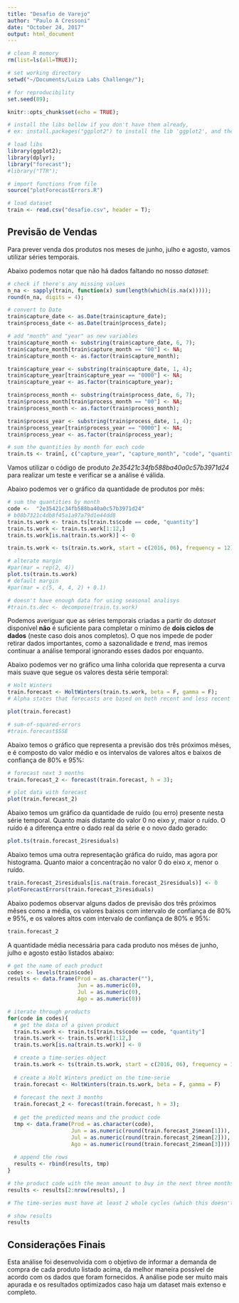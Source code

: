 ```yaml
---
title: "Desafio de Varejo"
author: "Paulo A Cressoni"
date: "October 24, 2017"
output: html_document
---
```


```r
# clean R memory
rm(list=ls(all=TRUE));

# set working directory
setwd("~/Documents/Luiza Labs Challenge/");

# for reproducibility
set.seed(89);

knitr::opts_chunk$set(echo = TRUE);
```



```r
# install the libs bellow if you don't have them already, 
# ex: install.packages("ggplot2") to install the lib 'ggplot2', and then it can be loaded below

# load libs
library(ggplot2);
library(dplyr);
library("forecast");
#library("TTR");

# import functions from file
source("plotForecastErrors.R")
```



```r
# load dataset
train <- read.csv("desafio.csv", header = T);
```

## Previsão de Vendas

Para prever  venda dos produtos nos meses de junho, julho e agosto, vamos utilizar séries temporais.

Abaixo podemos notar que não há dados faltando no nosso *dataset*:

```r
# check if there's any missing values
n_na <- sapply(train, function(x) sum(length(which(is.na(x)))));
round(n_na, digits = 4);
```



```r
# convert to Date
train$capture_date <- as.Date(train$capture_date);
train$process_date <- as.Date(train$process_date);

# add "month" and "year" as new variables
train$capture_month <- substring(train$capture_date, 6, 7);
train$capture_month[train$capture_month == "00"] <- NA;
train$capture_month <- as.factor(train$capture_month);

train$capture_year <- substring(train$capture_date, 1, 4);
train$capture_year[train$capture_year == "0000"] <- NA;
train$capture_year <- as.factor(train$capture_year);

train$process_month <- substring(train$process_date, 6, 7);
train$process_month[train$process_month == "00"] <- NA;
train$process_month <- as.factor(train$process_month);

train$process_year <- substring(train$process_date, 1, 4);
train$process_year[train$process_year == "0000"] <- NA;
train$process_year <- as.factor(train$process_year);
```



```r
# sum the quantities by month for each code
train.ts <- train[, c("capture_year", "capture_month", "code", "quantity")] %>% group_by(capture_year, capture_month, code) %>% summarise(quantity = sum(quantity));
``` 

Vamos utilizar o código de produto *2e35421c34fb588ba40a0c57b3971d24* para realizar um teste e verificar se a análise é válida. 

Abaixo podemos ver o gráfico da quantidade de produtos por mês:

```r
# sum the quantities by month
code <-  "2e35421c34fb588ba40a0c57b3971d24"
# b08b7321c4db8f45a1a97a79d1e44dd8
train.ts.work <- train.ts[train.ts$code == code, "quantity"]
train.ts.work <- train.ts.work[1:12,]
train.ts.work[is.na(train.ts.work)] <- 0

train.ts.work <- ts(train.ts.work, start = c(2016, 06), frequency = 12)

# alterate margin
#par(mar = rep(2, 4))
plot.ts(train.ts.work)
# default margin
#par(mar = c(5, 4, 4, 2) + 0.1)

# doesn't have enough data for using seasonal analisys
#train.ts.dec <- decompose(train.ts.work)
``` 

Podemos averiguar que as séries temporais criadas a partir do *dataset* disponível **nâo** é suficiente para completar o mínimo de **dois ciclos de dados** (neste caso dois anos completos). O que nos impede de poder retirar dados importantes, como a sazonalidade e *trend*, mas iremos continuar a análise temporal ignorando esses dados por enquanto.

Abaixo podemos ver no gráfico uma linha colorida que representa a curva mais suave que segue os valores desta série temporal:

```r
# Holt Winters 
train.forecast <- HoltWinters(train.ts.work, beta = F, gamma = F);
# Alpha states that forecasts are based on both recent and less recent observations

plot(train.forecast)

# sum-of-squared-errors
#train.forecast$SSE
```

Abaixo temos o gráfico que representa a previsão dos três próximos mêses, e é composto do valor médio e os intervalos de valores altos e baixos de confiança de 80% e 95%:

```r
# forecast next 3 months
train.forecast_2 <- forecast(train.forecast, h = 3);

# plot data with forecast
plot(train.forecast_2)

```

Abaixo temos um gráfico da quantidade de ruído (ou erro) presente nesta série temporal. Quanto mais distante do valor 0 no eixo *y*, maior o ruído. O ruído é a diferença entre o dado real da série e o novo dado gerado:

```r

plot.ts(train.forecast_2$residuals)

```

Abaixo temos uma outra representação gráfica do ruído, mas agora por histograma. Quanto maior a concentração no valor 0 do eixo *x*, menor o ruído.

```r
train.forecast_2$residuals[is.na(train.forecast_2$residuals)] <- 0
plotForecastErrors(train.forecast_2$residuals)
```

Abaixo podemos observar alguns dados de previsão dos três próximos mêses como a média, os valores baixos com intervalo de confiança de 80% e 95%, e os valores altos com intervalo de confiança de 80% e 95%:

```r
train.forecast_2
```

A quantidade média necessária para cada produto nos mêses de junho, julho e agosto estão listados abaixo:

```r
# get the name of each product
codes <- levels(train$code)
results <- data.frame(Prod = as.character(""), 
                      Jun = as.numeric(0), 
                      Jul = as.numeric(0), 
                      Ago = as.numeric(0))

# iterate through products
for(code in codes){
  # get the data of a given product
  train.ts.work <- train.ts[train.ts$code == code, "quantity"]
  train.ts.work <- train.ts.work[1:12,]
  train.ts.work[is.na(train.ts.work)] <- 0

  # create a time-series object
  train.ts.work <- ts(train.ts.work, start = c(2016, 06), frequency = 12)
  
  # create a Holt Winters predict on the time-serie
  train.forecast <- HoltWinters(train.ts.work, beta = F, gamma = F)
  
  # forecast the next 3 months
  train.forecast_2 <- forecast(train.forecast, h = 3);
  
  # get the predicted means and the product code
  tmp <- data.frame(Prod = as.character(code), 
                    Jun = as.numeric(round(train.forecast_2$mean[1])), 
                    Jul = as.numeric(round(train.forecast_2$mean[2])), 
                    Ago = as.numeric(round(train.forecast_2$mean[3])))
  
  # append the rows
  results <- rbind(results, tmp)
}

# the product code with the mean amount to buy in the next three months
results <- results[2:nrow(results), ]

# The time-series must have at least 2 whole cycles (which this doesn't) to better perform, therefore analysing seasonality, trends and noise to perform better.

# show results
results
```

## Considerações Finais

Esta análise foi desenvolvida com o objetivo de informar a demanda de compra de cada produto listado acima, da melhor maneira possível de acordo com os dados que foram fornecidos. A análise pode ser muito mais apurada e os resultados optimizados caso haja um dataset mais extenso e completo.
